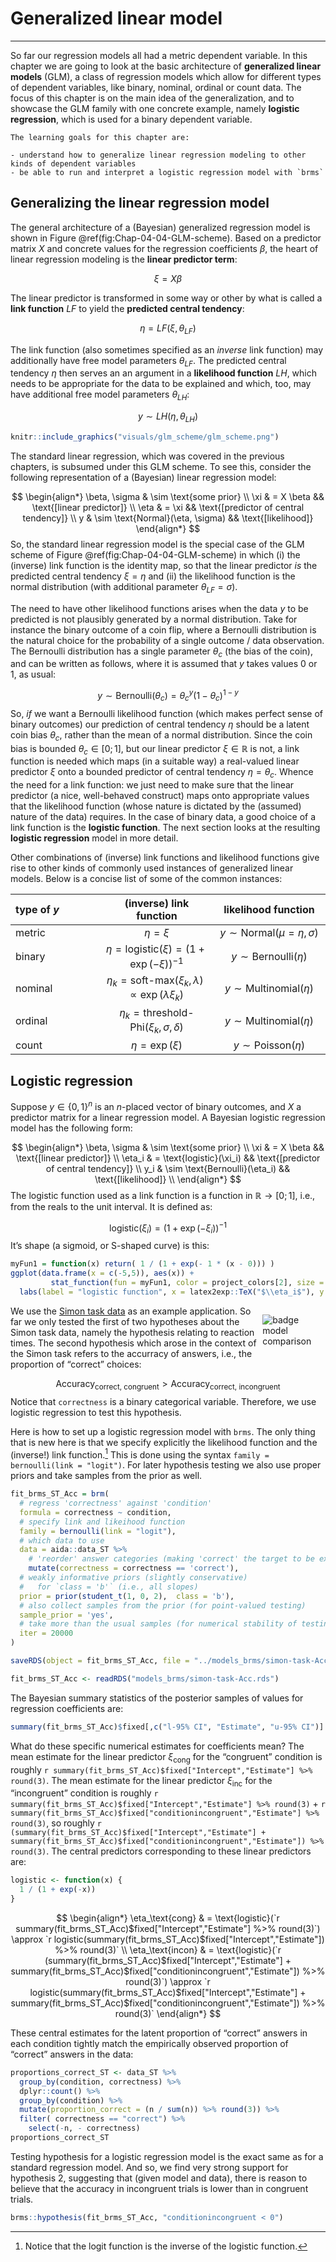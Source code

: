 # Generalized linear model {#Chap-04-04-GLM}

<hr>

So far our regression models all had a metric dependent variable.
In this chapter we are going to look at the basic architecture of **generalized linear models** (GLM), a class of regression models which allow for different types of dependent variables, like binary, nominal, ordinal or count data.
The focus of this chapter is on the main idea of the generalization, and to showcase the GLM family with one concrete example, namely **logistic regression**, which is used for a binary dependent variable.


```block
The learning goals for this chapter are:

- understand how to generalize linear regression modeling to other kinds of dependent variables
- be able to run and interpret a logistic regression model with `brms`
```

## Generalizing the linear regression model

The general architecture of a (Bayesian) generalized regression model is shown in Figure \@ref(fig:Chap-04-04-GLM-scheme).
Based on a predictor matrix $X$ and concrete values for the regression coefficients $\beta$, the heart of linear regression modeling is the **linear predictor term**:

$$
\xi = X \beta
$$

The linear predictor is transformed in some way or other by what is called a **link function** $LF$ to yield the **predicted central tendency**:

$$
\eta = LF(\xi, \theta_{LF})
$$

The link function (also sometimes specified as an *inverse* link function) may additionally have free model parameters $\theta_{LF}$.
The predicted central tendency $\eta$ then serves an an argument in a **likelihood function** $LH$, which needs to be appropriate for the data to be explained and which, too, may have additional free model parameters $\theta_{LH}$:

$$
y \sim LH(\eta, \theta_{LH})
$$

```r
knitr::include_graphics("visuals/glm_scheme/glm_scheme.png")
```


The standard linear regression, which was covered in the previous chapters, is subsumed under this GLM scheme.
To see this, consider the following representation of a (Bayesian) linear regression model:

$$
\begin{align*}
\beta, \sigma & \sim \text{some prior} \\
\xi  & = X \beta && \text{[linear predictor]} \\ 
\eta  & = \xi && \text{[predictor of central tendency]} \\ 
y & \sim \text{Normal}(\eta, \sigma) && \text{[likelihood]}  
\end{align*}
$$
So, the standard linear regression model is the special case of the GLM scheme of Figure \@ref(fig:Chap-04-04-GLM-scheme) in which (i) the (inverse) link function is the identity map, so that the linear predictor *is* the predicted central tendency $\xi = \eta$ and (ii) the likelihood function is the normal distribution (with additional parameter $\theta_{LF} = \sigma$).

The need to have other likelihood functions arises when the data $y$ to be predicted is not plausibly generated by a normal distribution.
Take for instance the binary outcome of a coin flip, where a Bernoulli distribution is the natural choice for the probability of a single outcome / data observation.
The Bernoulli distribution has a single parameter $\theta_c$ (the bias of the coin), and can be written as follows, where it is assumed that $y$ takes values 0 or 1, as usual:

$$
y \sim \text{Bernoulli}(\theta_c) = {\theta_c}^y (1- \theta_c)^{1-y}
$$
So, *if* we want a Bernoulli likelihood function (which makes perfect sense of binary outcomes) our prediction of central tendency $\eta$ should be a latent coin bias $\theta_c$, rather than the mean of a normal distribution.
Since the coin bias is bounded $\theta_c \in [0;1]$, but our linear predictor $\xi \in \mathbb{R}$ is not, a link function is needed which maps (in a suitable way) a real-valued linear predictor $\xi$ onto a bounded predictor of central tendency $\eta = \theta_c$.
Whence the need for a link function: we just need to make sure that the linear predictor (a nice, well-behaved construct) maps onto appropriate values that the likelihood function (whose nature is dictated by the (assumed) nature of the data) requires.
In the case of binary data, a good choice of a link function is the **logistic function**.
The next section looks at the resulting **logistic regression** model in more detail.

Other combinations of (inverse) link functions and likelihood functions give rise to other kinds of commonly used instances of generalized linear models.
Below is a concise list of some of the common instances:


| type of $y$ | (inverse) link function | likelihood function | 
|:---|:---:|:---:|
| metric |  $\eta = \xi$ | $y \sim \text{Normal}(\mu = \eta, \sigma)$
| binary | $\eta = \text{logistic}(\xi) = (1 + \exp(-\xi))^{-1}$ | $y \sim \text{Bernoulli}(\eta)$
| nominal | $\eta_k = \text{soft-max}(\xi_k, \lambda) \propto \exp(\lambda \xi_k)$ | $y \sim \text{Multinomial}({\eta})$
| ordinal | $\eta_k = \text{threshold-Phi}(\xi_k, \sigma, {\delta})$ | $y \sim \text{Multinomial}({\eta})$
| count | $\eta = \exp(\xi)$ | $y \sim \text{Poisson}(\eta)$

## Logistic regression

Suppose $y \in \{0,1\}^n$ is an $n$-placed vector of binary outcomes, and $X$ a predictor matrix for a linear regression model.
A Bayesian logistic regression model has the following form:

$$
\begin{align*}
\beta, \sigma & \sim \text{some prior} \\
\xi  & = X \beta                            && \text{[linear predictor]} \\   
\eta_i  & = \text{logistic}(\xi_i)          && \text{[predictor of central tendency]} \\  
y_i & \sim \text{Bernoulli}(\eta_i)         && \text{[likelihood]} \\ 
\end{align*}
$$
The logistic function used as a link function is a function in $\mathbb{R} \rightarrow [0;1]$, i.e., from the reals to the unit interval.
It is defined as:

$$\text{logistic}(\xi_i) = (1 + \exp(-\xi_i))^{-1}$$
It's shape (a sigmoid, or S-shaped curve) is this:

```r
myFun1 = function(x) return( 1 / (1 + exp(- 1 * (x - 0))) )
ggplot(data.frame(x = c(-5,5)), aes(x)) +
         stat_function(fun = myFun1, color = project_colors[2], size = 2) +
  labs(label = "logistic function", x = latex2exp::TeX("$\\eta_i$"), y = latex2exp::TeX("logistic($\\eta_i$)"))
```  

<div style = "float:right; width:20%;">
<img src="visuals/badge-Simon-task.png" alt="badge model comparison">
</div>

We use the [Simon task data](#app-93-data-sets-simon-task) as an example application.
So far we only tested the first of two hypotheses about the Simon task data, namely the hypothesis relating to reaction times.
The second hypothesis which arose in the context of the Simon task refers to the accurracy of answers, i.e., the proportion of "correct" choices:

$$
\text{Accuracy}_{\text{correct},\ \text{congruent}} > \text{Accuracy}_{\text{correct},\ \text{incongruent}}
$$
Notice that `correctness` is a binary categorical variable.
Therefore, we use logistic regression to test this hypothesis.

Here is how to set up a logistic regression model with `brms`.
The only thing that is new here is that we specify explicitly the likelihood function and the (inverse!) link function.^[Notice that the logit function is the inverse of the logistic function.]
This is done using the syntax `family = bernoulli(link = "logit")`.
For later hypothesis testing we also use proper priors and take samples from the prior as well.

```r
fit_brms_ST_Acc = brm(
  # regress 'correctness' against 'condition'
  formula = correctness ~ condition, 
  # specify link and likeihood function
  family = bernoulli(link = "logit"),
  # which data to use
  data = aida::data_ST %>% 
    # 'reorder' answer categories (making 'correct' the target to be explained)
    mutate(correctness = correctness == 'correct'),
  # weakly informative priors (slightly conservative)
  #   for `class = 'b'` (i.e., all slopes)
  prior = prior(student_t(1, 0, 2),  class = 'b'),
  # also collect samples from the prior (for point-valued testing)
  sample_prior = 'yes',
  # take more than the usual samples (for numerical stability of testing)
  iter = 20000
)
```

```r
saveRDS(object = fit_brms_ST_Acc, file = "../models_brms/simon-task-Acc.rds")
```

```r
fit_brms_ST_Acc <- readRDS("models_brms/simon-task-Acc.rds")
```

The Bayesian summary statistics of the posterior samples of values for regression coefficients are:

```r
summary(fit_brms_ST_Acc)$fixed[,c("l-95% CI", "Estimate", "u-95% CI")]
```

What do these specific numerical estimates for coefficients mean?
The mean estimate for the linear predictor $\xi_\text{cong}$ for the "congruent" condition is roughly `r summary(fit_brms_ST_Acc)$fixed["Intercept","Estimate"] %>% round(3)`.
The mean estimate for the linear predictor $\xi_\text{inc}$ for the "incongruent" condition is roughly `r summary(fit_brms_ST_Acc)$fixed["Intercept","Estimate"] %>% round(3)` + `r summary(fit_brms_ST_Acc)$fixed["conditionincongruent","Estimate"] %>% round(3)`, so roughly `r (summary(fit_brms_ST_Acc)$fixed["Intercept","Estimate"] +  summary(fit_brms_ST_Acc)$fixed["conditionincongruent","Estimate"]) %>% round(3)`.
The central predictors corresponding to these linear predictors are:

```r
logistic <- function(x) {
  1 / (1 + exp(-x))
}
```

$$
\begin{align*}
\eta_\text{cong} & = \text{logistic}(`r summary(fit_brms_ST_Acc)$fixed["Intercept","Estimate"] %>% round(3)`) \approx `r logistic(summary(fit_brms_ST_Acc)$fixed["Intercept","Estimate"]) %>% round(3)` \\
\eta_\text{incon} & = \text{logistic}(`r (summary(fit_brms_ST_Acc)$fixed["Intercept","Estimate"] + summary(fit_brms_ST_Acc)$fixed["conditionincongruent","Estimate"]) %>% round(3)`) \approx `r logistic(summary(fit_brms_ST_Acc)$fixed["Intercept","Estimate"] + summary(fit_brms_ST_Acc)$fixed["conditionincongruent","Estimate"]) %>% round(3)`
\end{align*}
$$

These central estimates for the latent proportion of "correct" answers in each condition tightly match the empirically observed proportion of "correct" answers in the data:


```r
proportions_correct_ST <- data_ST %>% 
  group_by(condition, correctness) %>% 
  dplyr::count() %>% 
  group_by(condition) %>% 
  mutate(proportion_correct = (n / sum(n)) %>% round(3)) %>% 
  filter( correctness == "correct") %>% 
    select(-n, - correctness) 
proportions_correct_ST
```

Testing hypothesis for a logistic regression model is the exact same as for a standard regression model.
And so, we find very strong support for hypothesis 2, suggesting that (given model and data), there is reason to believe that the accuracy in incongruent trials is lower than in congruent trials.

```r
brms::hypothesis(fit_brms_ST_Acc, "conditionincongruent < 0")
```





